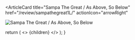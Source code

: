 <ArticleCard
  title="Sampa The Great / As Above, So Below"
  href="/review/sampathegreat1L/"
  actionIcon="arrowRight"
>

![Sampa The Great / As Above, So Below](../../images/cd/sampathegreat1L.jpg)

</ArticleCard>

  return (
    <>
      {children}
    </>
  );
}